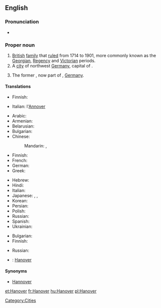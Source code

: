 ==English==

===Pronunciation===
* {{IPA|/ˈhænˌoʊvɚ/}}

===Proper noun===
{{en-proper noun}}

# [[British]] [[family]] that [[rule]]d from 1714 to 1901, more commonly known as the [[Georgian]], [[Regency]] and [[Victorian]] periods.
# A [[city]] of northwest [[Germany]], capital of {{pedlink|Lower Saxony}}.
# {{historical}} The former {{pedlink|Kingdom of Hanover}}, now part of {{pedlink|Lower Saxony}}, [[Germany]].

====Translations====
{{trans-top|British royal family}}
* Finnish: {{t|fi|Hanover}}
{{trans-mid}}
* Italian: l'[[Annover]] {{m}}
{{trans-bottom}}

{{trans-top|German city}}
* Arabic: {{t|ar|هانوفر|m|tr=hanuufar}}
* Armenian: {{t|hy|Հանովեր|tr=Hanover|sc=Armn}}
* Belarusian: {{t|be|Гановер|m|tr=Hanóver|xs=Belarusian}}
* Bulgarian: {{t|bg|Хановер|m|tr=Hanóver}}
* Chinese:
*: Mandarin: {{t|cmn|漢諾威|sc=Hani}}, {{t|cmn|汉诺威|tr=Hànnuòwēi|sc=Hani}}
* Finnish: {{t|fi|Hannover}}
* French: {{t+|fr|Hanovre|m}}
* German: {{t+|de|Hannover|n}}
* Greek: {{t|el|Αννόβερο|tr=Annóvero}}
{{trans-mid}}
* Hebrew: {{t|he|הנובר}}
* Hindi: {{t|hi|हनोवर|tr=hanōvar|xs=Hindi}}
* Italian: {{t|it|Annover|f}}
* Japanese: {{t|ja|ハノーファー|tr=Hanōfā}}, {{t|ja|ハノーヴァー|tr=Hanōvā}}, {{t|ja|ハノーバー|tr=Hanōbā}}
* Korean: {{t|ko|하노버|tr=Hanobeo}}
* Persian: {{t|fa|هانوفر}}
* Polish: {{t|pl|Hanower|m}}
* Russian: {{t|ru|Ганновер|m|tr=Gannóver}}
* Spanish: {{t|es|Hanóver|m}}
* Ukrainian: {{t|uk|Ганновер|m|tr=Hannóver|xs=Ukrainian}}
{{trans-bottom}}

{{trans-top|kingdom}}
* Bulgarian: {{t|bg|Хановер|m|tr=Hanóver}}
* Finnish: {{t|fi|Hannover}}
{{trans-mid}}
* Russian: {{t|ru|Ганновер|m|tr=Gannóver}}
{{trans-bottom}}

{{checktrans-top}}
* {{ttbc|Catalan}}: [[Hanover]]
{{trans-mid}}
{{trans-bottom}}

====Synonyms====
* [[Hannover]]

[[Category:Cities]]

[[et:Hanover]]
[[fr:Hanover]]
[[hu:Hanover]]
[[pl:Hanover]]